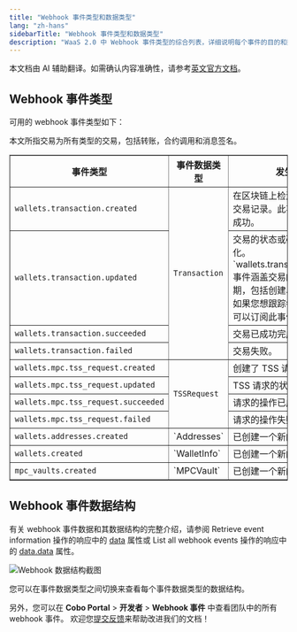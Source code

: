 ```yaml
---
title: "Webhook 事件类型和数据类型"
lang: "zh-hans"
sidebarTitle: "Webhook 事件类型和数据类型"
description: "WaaS 2.0 中 Webhook 事件类型的综合列表，详细说明每个事件的目的和数据结构。"
---
```

<Note>本文档由 AI 辅助翻译。如需确认内容准确性，请参考[英文官方文档](https://www.cobo.com/developers/v2/guides/overview/introduction)。</Note>

## Webhook 事件类型

可用的 webhook 事件类型如下：

<Info>本文所指交易为所有类型的交易，包括转账，合约调用和消息签名。</Info>

<table border="1">
  <thead>
    <tr>
      <th>事件类型</th>
      <th>事件数据类型</th>
      <th>发生时间</th>
    </tr>
  </thead>
  <tbody>
    <tr>
      <td><code>wallets.transaction.created</code></td>
      <td rowspan="4"><code>Transaction</code></td>
      <td>在区块链上检测到交易，生成交易记录。此事件不表示交易成功。</td>
    </tr>
    <tr>
      <td><code>wallets.transaction.updated</code></td>
      <td>交易的状态或确认数量发生变化。<Note>`wallets.transaction.updated` 事件涵盖交易的整个生命周期，包括创建、完成和失败。如果您想跟踪每个状态变化，可以订阅此事件。</Note></td>
    </tr>
    <tr>
      <td><code>wallets.transaction.succeeded</code></td>
      <td>交易已成功完成。</td>
    </tr>
    <tr>
      <td><code>wallets.transaction.failed</code></td>
      <td>交易失败。</td>
    </tr>
    <tr>
      <td><code>wallets.mpc.tss_request.created</code></td>
      <td rowspan="4"><code>TSSRequest</code></td>
      <td>创建了 TSS 请求。</td>
    </tr>
    <tr>
      <td><code>wallets.mpc.tss_request.updated</code></td>
      <td>TSS 请求的状态发生变化。</td>
    </tr>
    <tr>
      <td><code>wallets.mpc.tss_request.succeeded</code></td>
      <td>请求的操作已成功完成。</td>
    </tr>
    <tr>
      <td><code>wallets.mpc.tss_request.failed</code></td>
      <td>请求的操作失败。</td>
    </tr>
    <tr>
      <td><code>wallets.addresses.created</code></td>
      <td>`Addresses`</td>
      <td>已创建一个新的钱包地址。</td>
    </tr>
    <tr>
      <td><code>wallets.created</code></td>
      <td>`WalletInfo`</td>
      <td>已创建一个新的钱包。</td>
    </tr>
    <tr>
      <td><code>mpc_vaults.created</code></td>
      <td>`MPCVault`</td>
      <td>已创建一个新的 MPC Vault。</td>
    </tr>
  </tbody>
</table>

## Webhook 事件数据结构
有关 webhook 事件数据和其数据结构的完整介绍，请参阅 Retrieve event information 操作的响应中的 [data](/v2/api-references/developers--webhooks/retrieve-event-information#response-data) 属性或 List all webhook events 操作的响应中的 [data.data](/v2/api-references/developers--webhooks/list-all-webhook-events#response-data-data) 属性。

<img src="/v2/images/guides/webhook_data_structure.png" className="screenshot_full_screen" alt="Webhook 数据结构截图" />

您可以在事件数据类型之间切换来查看每个事件数据类型的数据结构。

另外，您可以在 **Cobo Portal** > **开发者** > **Webhook 事件** 中查看团队中的所有 webhook 事件。
<Tip>欢迎您[提交反馈](https://forms.zohopublic.com/cobo/form/DocumentFeedbackForm/formperma/QvLOhxJv1_JMsJ-1dleZ8Itb_7rzN-LtgvsDdxosoVI)来帮助改进我们的文档！</Tip>